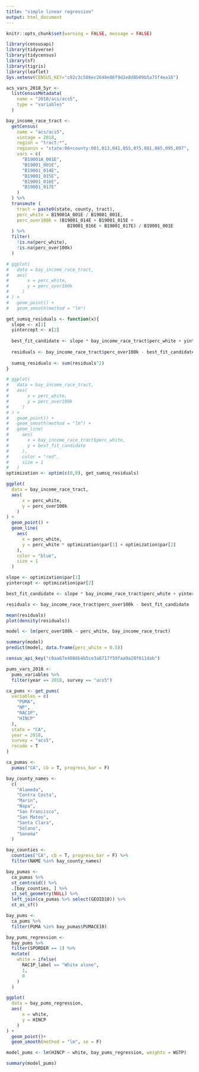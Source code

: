 ```yaml
---
title: "simple linear regression"
output: html_document
---
```

```r
knitr::opts_chunk$set(warning = FALSE, message = FALSE)
```
```r
library(censusapi)
library(tidyverse)
library(tidycensus)
library(sf)
library(tigris)
library(leaflet)
Sys.setenv(CENSUS_KEY="c92c3c586ec2640e86f9d2e8d8b09b5a75f4ea16")

acs_vars_2018_5yr <-
  listCensusMetadata(
    name = "2018/acs/acs5",
    type = "variables"
  )
```
```r
bay_income_race_tract <- 
  getCensus(
    name = "acs/acs5",
    vintage = 2018,
    region = "tract:*",
    regionin = "state:06+county:001,013,041,055,075,081,085,095,097",
    vars = c(
      "B19001A_001E",
      "B19001_001E",
      "B19001_014E",
      "B19001_015E",
      "B19001_016E",
      "B19001_017E"
    )
  ) %>% 
  transmute (
    tract = paste0(state, county, tract),
    perc_white = B19001A_001E / B19001_001E,
    perc_over100k = (B19001_014E + B19001_015E + 
                       B19001_016E + B19001_017E) / B19001_001E
  ) %>% 
  filter(
    !is.na(perc_white), 
    !is.na(perc_over100k)
  )
```
```r
# ggplot(
#   data = bay_income_race_tract,
#   aes(
#       x = perc_white,
#       y = perc_over100k
#     )
# ) +
#   geom_point() +
#   geom_smooth(method = "lm")

get_sumsq_residuals <- function(x){
  slope <- x[1]
  yintercept <- x[2]
  
  best_fit_candidate <- slope * bay_income_race_tract$perc_white + yintercept 
  
  residuals <- bay_income_race_tract$perc_over100k - best_fit_candidate
  
  sumsq_residuals <- sum(residuals^2)
}

# ggplot(
#   data = bay_income_race_tract,
#   aes(
#       x = perc_white,
#       y = perc_over100k
#     )
# ) +
#   geom_point() +
#   geom_smooth(method = "lm") +
#   geom_line(
#     aes(
#       x = bay_income_race_tract$perc_white,
#       y = best_fit_candidate
#     ),
#     color = "red",
#     size = 1
#   )
optimization <- optim(c(0,0), get_sumsq_residuals)

ggplot(
  data = bay_income_race_tract,
  aes(
      x = perc_white,
      y = perc_over100k
    )
) +
  geom_point() +
  geom_line(
    aes(
      x = perc_white,
      y = perc_white * optimization$par[1] + optimization$par[2]
    ),
    color = "blue",
    size = 1
  )
```
```r
slope <- optimization$par[1]
yintercept <- optimization$par[2]

best_fit_candidate <- slope * bay_income_race_tract$perc_white + yintercept 

residuals <- bay_income_race_tract$perc_over100k - best_fit_candidate

mean(residuals)
plot(density(residuals))

model <- lm(perc_over100k ~ perc_white, bay_income_race_tract)

summary(model)
predict(model, data.frame(perc_white = 0.5))
```
```r

census_api_key("c8aa67e4086b4b5ce3a8717f59faa9a28f611dab")

pums_vars_2018 <- 
  pums_variables %>%
  filter(year == 2018, survey == "acs5")
```
```r
ca_pums <- get_pums(
  variables = c(
    "PUMA",
    "NP",
    "RAC1P",
    "HINCP"
  ),
  state = "CA",
  year = 2018,
  survey = "acs5",
  recode = T
)

ca_pumas <-
  pumas("CA", cb = T, progress_bar = F)

bay_county_names <-
  c(
    "Alameda",
    "Contra Costa",
    "Marin",
    "Napa",
    "San Francisco",
    "San Mateo",
    "Santa Clara",
    "Solano",
    "Sonoma"
  )

bay_counties <-
  counties("CA", cb = T, progress_bar = F) %>%
  filter(NAME %in% bay_county_names)

bay_pumas <-
  ca_pumas %>% 
  st_centroid() %>% 
  .[bay_counties, ] %>% 
  st_set_geometry(NULL) %>% 
  left_join(ca_pumas %>% select(GEOID10)) %>% 
  st_as_sf()

bay_pums <-
  ca_pums %>% 
  filter(PUMA %in% bay_pumas$PUMACE10)
```
```r
bay_pums_regression <-
  bay_pums %>% 
  filter(SPORDER == 1) %>% 
  mutate(
    white = ifelse(
      RAC1P_label == "White alone",
      1,
      0
    )
  )

ggplot(
  data = bay_pums_regression,
  aes(
      x = white,
      y = HINCP
    )
) +
  geom_point()+
  geom_smooth(method = "lm", se = F)
```

```r
model_pums <- lm(HINCP ~ white, bay_pums_regression, weights = WGTP)

summary(model_pums)
```

